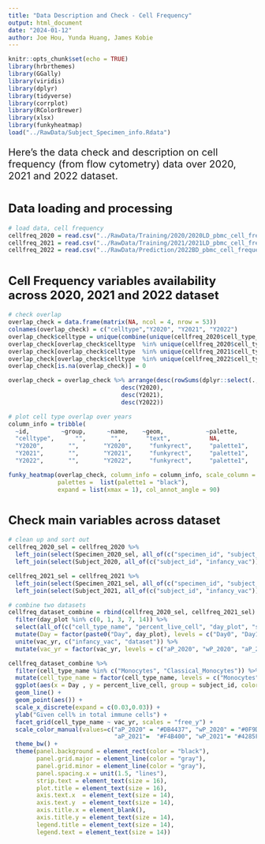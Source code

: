 ```yaml
---
title: "Data Description and Check - Cell Frequency"
output: html_document
date: "2024-01-12"
author: Joe Hou, Yunda Huang, James Kobie
---
```


```r
knitr::opts_chunk$set(echo = TRUE)
library(hrbrthemes)
library(GGally)
library(viridis)
library(dplyr)
library(tidyverse)
library(corrplot)
library(RColorBrewer)
library(xlsx)
library(funkyheatmap)
load("../RawData/Subject_Specimen_info.Rdata")
```

<div style="font-size:20px;">
  Here's the data check and description on cell frequency (from flow cytometry) data over 2020, 2021 and 2022 dataset. 
</div>

# <span style="font-size:24px;"> Data loading and processing </span>

```r

# load data, cell frequency
cellfreq_2020 = read.csv("../RawData/Training/2020/2020LD_pbmc_cell_frequency.tsv", sep = "\t")
cellfreq_2021 = read.csv("../RawData/Training/2021/2021LD_pbmc_cell_frequency.tsv", sep = "\t")
cellfreq_2022 = read.csv("../RawData/Prediction/2022BD_pbmc_cell_frequency.tsv", sep = "\t")
```

# <span style="font-size:24px;">Cell Frequency variables availability across 2020, 2021 and 2022 dataset </span>

```r
# check overlap
overlap_check = data.frame(matrix(NA, ncol = 4, nrow = 53))
colnames(overlap_check) = c("celltype","Y2020", "Y2021", "Y2022")
overlap_check$celltype = unique(combine(unique(cellfreq_2020$cell_type_name), unique(cellfreq_2021$cell_type_name)))
overlap_check[overlap_check$celltype  %in% unique(cellfreq_2020$cell_type_name),2] = 1
overlap_check[overlap_check$celltype  %in% unique(cellfreq_2021$cell_type_name),3] = 1
overlap_check[overlap_check$celltype  %in% unique(cellfreq_2022$cell_type_name),4] = 1
overlap_check[is.na(overlap_check)] = 0

overlap_check = overlap_check %>% arrange(desc(rowSums(dplyr::select(., Y2020, Y2021, Y2022) == 1)),
                                desc(Y2020),
                                desc(Y2021),
                                desc(Y2022))
```

```r
# plot cell type overlap over years
column_info = tribble(
  ~id,         ~group,      ~name,    ~geom,            ~palette,           ~options,
  "celltype",      "",       "",       "text",           NA,                 list(hjust = 1, width = 20),
  "Y2020",       "",       "Y2020",     "funkyrect",     "palette1",          list(),
  "Y2021",       "",       "Y2021",     "funkyrect",     "palette1",          list(),
  "Y2022",       "",       "Y2022",     "funkyrect",     "palette1",          list())

funky_heatmap(overlap_check, column_info = column_info, scale_column = FALSE, 
              palettes =  list(palette1 = "black"), 
              expand = list(xmax = 1), col_annot_angle = 90)
```

# <span style="font-size:24px;">Check main variables across dataset </span>

```r
# clean up and sort out
cellfreq_2020_sel = cellfreq_2020 %>% 
  left_join(select(Specimen_2020_sel, all_of(c("specimen_id", "subject_id", "dataset", "day_plot"))), by = "specimen_id") %>%
  left_join(select(Subject_2020, all_of(c("subject_id", "infancy_vac"))), by = "subject_id")

cellfreq_2021_sel = cellfreq_2021 %>% 
  left_join(select(Specimen_2021_sel, all_of(c("specimen_id", "subject_id", "dataset", "day_plot"))), by = "specimen_id") %>%
  left_join(select(Subject_2021, all_of(c("subject_id", "infancy_vac"))), by = "subject_id")

# combine two datasets
cellfreq_dataset_combine = rbind(cellfreq_2020_sel, cellfreq_2021_sel) %>% 
  filter(day_plot %in% c(0, 1, 3, 7, 14)) %>% 
  select(all_of(c("cell_type_name", "percent_live_cell", "day_plot", "subject_id", "infancy_vac", "dataset"))) %>%
  mutate(Day = factor(paste0("Day", day_plot), levels = c("Day0", "Day1", "Day3", "Day7", "Day14"))) %>%
  unite(vac_yr, c("infancy_vac", "dataset")) %>%
  mutate(vac_yr = factor(vac_yr, levels = c("aP_2020", "wP_2020", "aP_2021", "wP_2021")))
```

```r
cellfreq_dataset_combine %>%
  filter(cell_type_name %in% c("Monocytes", "Classical_Monocytes")) %>% 
  mutate(cell_type_name = factor(cell_type_name, levels = c("Monocytes", "Classical_Monocytes"))) %>%
  ggplot(aes(x = Day , y = percent_live_cell, group = subject_id, color = vac_yr)) +
  geom_line() +
  geom_point(aes()) +
  scale_x_discrete(expand = c(0.03,0.03)) + 
  ylab("Given cell% in total immune cells") +
  facet_grid(cell_type_name ~ vac_yr, scales = "free_y") + 
  scale_color_manual(values=c("aP_2020" = "#DB4437", "wP_2020" = "#0F9D58",  
                              "aP_2021"=  "#F4B400", "wP_2021"= "#4285F4")) + 
  theme_bw() +
  theme(panel.background = element_rect(color = "black"),
        panel.grid.major = element_line(color = "gray"),
        panel.grid.minor = element_line(color = "gray"),
        panel.spacing.x = unit(1.5, "lines"),
        strip.text = element_text(size = 16),
        plot.title = element_text(size = 16),
        axis.text.x  = element_text(size = 14),
        axis.text.y  = element_text(size = 14),
        axis.title.x = element_blank(),
        axis.title.y = element_text(size = 14),
        legend.title = element_text(size = 14),
        legend.text = element_text(size = 14))
```
